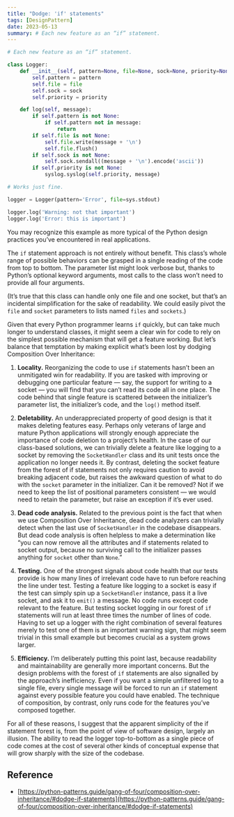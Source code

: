 ```yaml
---
title: "Dodge: 'if' statements"
tags: [DesignPattern]
date: 2023-05-13
summary: # Each new feature as an “if” statement.
---
```



```python
# Each new feature as an “if” statement.

class Logger:
    def __init__(self, pattern=None, file=None, sock=None, priority=None):
        self.pattern = pattern
        self.file = file
        self.sock = sock
        self.priority = priority

    def log(self, message):
        if self.pattern is not None:
            if self.pattern not in message:
                return
        if self.file is not None:
            self.file.write(message + '\n')
            self.file.flush()
        if self.sock is not None:
            self.sock.sendall((message + '\n').encode('ascii'))
        if self.priority is not None:
            syslog.syslog(self.priority, message)

# Works just fine.

logger = Logger(pattern='Error', file=sys.stdout)

logger.log('Warning: not that important')
logger.log('Error: this is important')
```

You may recognize this example as more typical of the Python design practices
you’ve encountered in real applications.

The `if` statement approach is not entirely without benefit. This class’s whole
range of possible behaviors can be grasped in a single reading of the code
from top to bottom. The parameter list might look verbose but, thanks to
Python’s optional keyword arguments, most calls to the class won’t need to
provide all four arguments.

(It’s true that this class can handle only one file and one socket, but that’s
an incidental simplification for the sake of readability. We could easily
pivot the `file` and `socket` parameters to lists named `files` and `sockets`.)

Given that every Python programmer learns `if` quickly, but can take much longer
to understand classes, it might seem a clear win for code to rely on the
simplest possible mechanism that will get a feature working. But let’s balance
that temptation by making explicit what’s been lost by dodging Composition
Over Inheritance:

1. **Locality.** Reorganizing the code to use `if` statements hasn’t been an
unmitigated win for readability. If you are tasked with improving or debugging
one particular feature — say, the support for writing to a socket — you will
find that you can’t read its code all in one place. The code behind that
single feature is scattered between the initializer’s parameter list, the
initializer’s code, and the `log()` method itself.

2. **Deletability.** An underappreciated property of good design is that it makes
deleting features easy. Perhaps only veterans of large and mature Python
applications will strongly enough appreciate the importance of code deletion
to a project’s health. In the case of our class-based solutions, we can
trivially delete a feature like logging to a socket by removing the
`SocketHandler` class and its unit tests once the application no longer needs
it. By contrast, deleting the socket feature from the forest of if statements
not only requires caution to avoid breaking adjacent code, but raises the
awkward question of what to do with the `socket` parameter in the initializer.
Can it be removed? Not if we need to keep the list of positional parameters
consistent — we would need to retain the parameter, but raise an exception if
it’s ever used.

3. **Dead code analysis.** Related to the previous point is the fact that when we
use Composition Over Inheritance, dead code analyzers can trivially detect
when the last use of `SocketHandler` in the codebase disappears. But dead code
analysis is often helpless to make a determination like “you can now remove
all the attributes and if statements related to socket output, because no
surviving call to the initializer passes anything for `socket` other than `None`.”

4. **Testing.** One of the strongest signals about code health that our tests provide
is how many lines of irrelevant code have to run before reaching the line
under test. Testing a feature like logging to a socket is easy if the test can
simply spin up a `SocketHandler` instance, pass it a live socket, and ask it to
`emit()` a message. No code runs except code relevant to the feature. But
testing socket logging in our forest of `if` statements will run at least three
times the number of lines of code. Having to set up a logger with the right
combination of several features merely to test one of them is an important
warning sign, that might seem trivial in this small example but becomes
crucial as a system grows larger.

5. **Efficiency.** I’m deliberately putting this point last, because readability and
maintainability are generally more important concerns. But the design problems
with the forest of `if` statements are also signalled by the approach’s
inefficiency. Even if you want a simple unfiltered log to a single file, every
single message will be forced to run an `if` statement against every possible
feature you could have enabled. The technique of composition, by contrast,
only runs code for the features you’ve composed together.

For all of these reasons, I suggest that the apparent simplicity of the if
statement forest is, from the point of view of software design, largely an
illusion. The ability to read the logger top-to-bottom as a single piece of
code comes at the cost of several other kinds of conceptual expense that will
grow sharply with the size of the codebase.

## Reference

- [https://python-patterns.guide/gang-of-four/composition-over-inheritance/#dodge-if-statements](https://python-patterns.guide/gang-of-four/composition-over-inheritance/#dodge-if-statements)